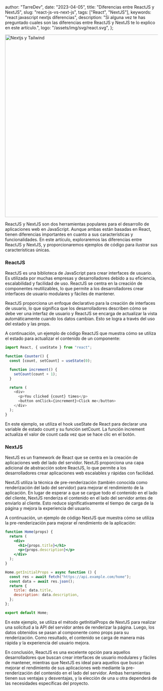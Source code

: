 
  author: "TarreDev",
  date: "2023-04-05",
  title: "Diferencias entre ReactJS y NextJS",
  slug: "react-js-vs-next-js",
  tags: ["React", "NextJS"],
  keywords: "react javascript nextjs diferencias",
  description:
    "Si alguna vez te has preguntado cuales son las diferencias entre ReactJS y NextJS te lo explico en este artículo.",
  logo: "/assets/img/svg/react.svg",
};


<Image
  className="mt-5 rounded-md"
  src={coverImg}
  alt="Nextjs y Tailwind"
  placeholder="TypeScript vs Javascript"
  priority
  width="600"
/>

ReactJS y NextJS son dos herramientas populares para el desarrollo de aplicaciones web en JavaScript. Aunque ambas están basadas en React, tienen diferencias importantes en cuanto a sus características y funcionalidades. En este artículo, exploraremos las diferencias entre ReactJS y NextJS, y proporcionaremos ejemplos de código para ilustrar sus características únicas.

<h3>
  <b>ReactJS</b>
</h3>

ReactJS es una biblioteca de JavaScript para crear interfaces de usuario. Es utilizada
por muchas empresas y desarrolladores debido a su eficiencia, escalabilidad y facilidad
de uso. ReactJS se centra en la creación de componentes reutilizables, lo que permite
a los desarrolladores crear interfaces de usuario modulares y fáciles de mantener.

ReactJS proporciona un enfoque declarativo para la creación de interfaces de usuario, lo que significa que los desarrolladores describen cómo se debe ver una interfaz de usuario y ReactJS se encarga de actualizar la vista automáticamente cuando los datos cambian. Esto se logra a través del uso del estado y las props.

A continuación, un ejemplo de código ReactJS que muestra cómo se utiliza el estado para actualizar el contenido de un componente:

```javascript
import React, { useState } from "react";

function Counter() {
  const [count, setCount] = useState(0);

  function increment() {
    setCount(count + 1);
  }

  return (
    <div>
      <p>You clicked {count} times</p>
      <button onClick={increment}>Click me</button>
    </div>
  );
}
```

En este ejemplo, se utiliza el hook useState de React para declarar una variable de estado count y su función setCount. La función increment actualiza el valor de count cada vez que se hace clic en el botón.

<h3>
  <b>NextJS</b>
</h3>

NextJS es un framework de React que se centra en la creación de aplicaciones web del lado del servidor. NextJS proporciona una capa adicional de abstracción sobre ReactJS, lo que permite a los desarrolladores crear aplicaciones web escalables y rápidas con facilidad.

NextJS utiliza la técnica de pre-renderización (también conocida como renderización del lado del servidor) para mejorar el rendimiento de la aplicación. En lugar de esperar a que se cargue todo el contenido en el lado del cliente, NextJS renderiza el contenido en el lado del servidor antes de enviarlo al cliente. Esto reduce significativamente el tiempo de carga de la página y mejora la experiencia del usuario.

A continuación, un ejemplo de código NextJS que muestra cómo se utiliza la pre-renderización para mejorar el rendimiento de la aplicación:

```jsx
function Home(props) {
  return (
    <div>
      <h1>{props.title}</h1>
      <p>{props.description}</p>
    </div>
  );
}

Home.getInitialProps = async function () {
  const res = await fetch("https://api.example.com/home");
  const data = await res.json();
  return {
    title: data.title,
    description: data.description,
  };
};

export default Home;
```

En este ejemplo, se utiliza el método getInitialProps de NextJS para realizar una solicitud a la API del servidor antes de renderizar la página. Luego, los datos obtenidos se pasan al componente como props para su renderización. Como resultado, el contenido se carga de manera más rápida y la experiencia del usuario mejora.

En conclusión, ReactJS es una excelente opción para aquellos desarrolladores que buscan crear interfaces de usuario modulares y fáciles de mantener, mientras que NextJS es ideal para aquellos que buscan mejorar el rendimiento de sus aplicaciones web mediante la pre-renderización del contenido en el lado del servidor. Ambas herramientas tienen sus ventajas y desventajas, y la elección de una u otra dependerá de las necesidades específicas del proyecto.
